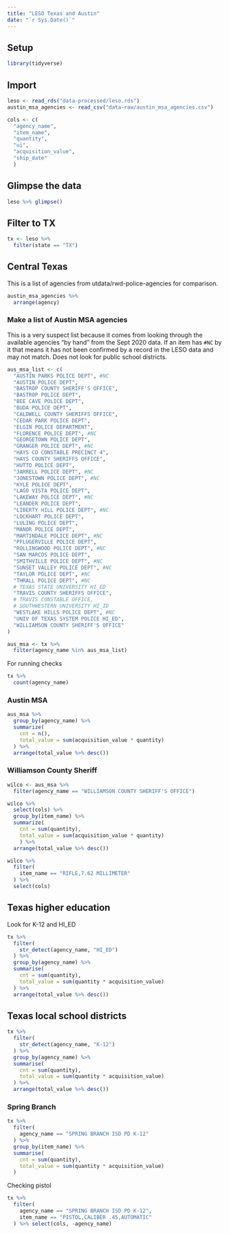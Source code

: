 ```yaml
---
title: "LESO Texas and Austin"
date: "`r Sys.Date()`"
---
```


## Setup

```r
library(tidyverse)
```

## Import

```r
leso <- read_rds("data-processed/leso.rds")
austin_msa_agencies <- read_csv("data-raw/austin_msa_agencies.csv")

cols <- c(
  "agency_name",
  "item_name",
  "quantity",
  "ui",
  "acquisition_value",
  "ship_date"
  )
```

## Glimpse the data


```r
leso %>% glimpse()
```


## Filter to TX

```r
tx <- leso %>% 
  filter(state == "TX")
```

## Central Texas

This is a list of agencies from utdata/rwd-police-agencies for comparison.


```r
austin_msa_agencies %>% 
  arrange(agency)
```

### Make a list of Austin MSA agencies

This is a very suspect list because it comes from looking through the available agencies "by hand" from the Sept 2020 data. If an item has `#NC` by it that means it has not been confirmed by a record in the LESO data and may not match. Does not look for public school districts.


```r

aus_msa_list <- c(
  "AUSTIN PARKS POLICE DEPT", #NC
  "AUSTIN POLICE DEPT",
  "BASTROP COUNTY SHERIFF'S OFFICE",
  "BASTROP POLICE DEPT",
  "BEE CAVE POLICE DEPT",
  "BUDA POLICE DEPT",
  "CALDWELL COUNTY SHERIFFS OFFICE",
  "CEDAR PARK POLICE DEPT",
  "ELGIN POLICE DEPARTMENT",
  "FLORENCE POLICE DEPT", #NC
  "GEORGETOWN POLICE DEPT",
  "GRANGER POLICE DEPT", #NC
  "HAYS CO CONSTABLE PRECINCT 4",
  "HAYS COUNTY SHERIFFS OFFICE",
  "HUTTO POLICE DEPT",
  "JARRELL POLICE DEPT", #NC
  "JONESTOWN POLICE DEPT", #NC
  "KYLE POLICE DEPT",
  "LAGO VISTA POLICE DEPT",
  "LAKEWAY POLICE DEPT", #NC
  "LEANDER POLICE DEPT",
  "LIBERTY HILL POLICE DEPT", #NC
  "LOCKHART POLICE DEPT",
  "LULING POLICE DEPT",
  "MANOR POLICE DEPT",
  "MARTINDALE POLICE DEPT", #NC
  "PFLUGERVILLE POLICE DEPT",
  "ROLLINGWOOD POLICE DEPT", #NC
  "SAN MARCOS POLICE DEPT",
  "SMITHVILLE POLICE DEPT", #NC
  "SUNSET VALLEY POLICE DEPT", #NC
  "TAYLOR POLICE DEPT", #NC
  "THRALL POLICE DEPT", #NC
  # TEXAS STATE UNIVERSITY HI_ED
  "TRAVIS COUNTY SHERIFFS OFFICE",
  # TRAVIS CONSTABLE OFFICE,
  # SOUTHWESTERN UNIVERSITY HI_ID
  "WESTLAKE HILLS POLICE DEPT", #NC
  "UNIV OF TEXAS SYSTEM POLICE HI_ED",
  "WILLIAMSON COUNTY SHERIFF'S OFFICE"
)

aus_msa <- tx %>% 
  filter(agency_name %in% aus_msa_list)
```


For running checks

```r
tx %>% 
  count(agency_name)
```


### Austin MSA

```r
aus_msa %>% 
  group_by(agency_name) %>% 
  summarize(
    cnt = n(),
    total_value = sum(acquisition_value * quantity)
  ) %>% 
  arrange(total_value %>% desc())
```

### Williamson County Sheriff

```r
wilco <- aus_msa %>% 
  filter(agency_name == "WILLIAMSON COUNTY SHERIFF'S OFFICE")

wilco %>% 
  select(cols) %>% 
  group_by(item_name) %>% 
  summarize(
    cnt = sum(quantity),
    total_value = sum(acquisition_value * quantity)
    ) %>% 
  arrange(total_value %>% desc())
```

```r
wilco %>% 
  filter(
    item_name == "RIFLE,7.62 MILLIMETER"
  ) %>% 
  select(cols)
```

## Texas higher education

Look for K-12 and HI_ED

```r
tx %>% 
  filter(
    str_detect(agency_name, "HI_ED")
  ) %>% 
  group_by(agency_name) %>% 
  summarise(
    cnt = sum(quantity),
    total_value = sum(quantity * acquisition_value)
  ) %>% 
  arrange(total_value %>% desc())
```

## Texas local school districts

```r
tx %>% 
  filter(
    str_detect(agency_name, "K-12")
  ) %>% 
  group_by(agency_name) %>% 
  summarise(
    cnt = sum(quantity),
    total_value = sum(quantity * acquisition_value)
  ) %>% 
  arrange(total_value %>% desc())

```

### Spring Branch

```r
tx %>% 
  filter(
    agency_name == "SPRING BRANCH ISD PD K-12"
  ) %>% 
  group_by(item_name) %>% 
  summarise(
    cnt = sum(quantity),
    total_value = sum(quantity * acquisition_value)
  )
```

Checking pistol

```r
tx %>% 
  filter(
    agency_name == "SPRING BRANCH ISD PD K-12",
    item_name == "PISTOL,CALIBER .45,AUTOMATIC"
  ) %>% select(cols, -agency_name)
```

